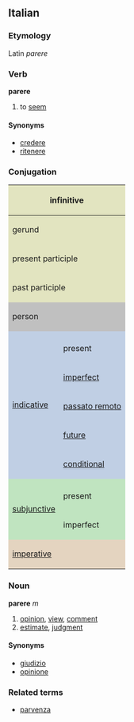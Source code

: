 ==Italian==
===Etymology===
Latin ''parere''
===Verb===
'''parere'''

# to [[seem]]

====Synonyms====
*[[credere]]
*[[ritenere]]

===Conjugation===

<center>
{| style="background:#F0F0F0"

|-
! colspan="3" style="background:#e2e4c0" | infinitive
| colspan="5" | parere

|-
! colspan="3" style="background:#e2e4c0" | gerund
| colspan="5" | parendo

|-
! colspan="3" style="background:#e2e4c0" | present participle
| colspan="5" | [[parvente]]

|-
! colspan="3" style="background:#e2e4c0" | past participle
| colspan="5" | [[parso]]

|-
! colspan="2" rowspan="2" style="background:#C0C0C0" | person
! colspan="3" style="background:#C0C0C0" | singular
! colspan="3" style="background:#C0C0C0" | plural

|-
! style="background:#C0C0C0;width:12.5%" | first
! style="background:#C0C0C0;width:12.5%" | second
! style="background:#C0C0C0;width:12.5%" | third
! style="background:#C0C0C0;width:12.5%" | first
! style="background:#C0C0C0;width:12.5%" | second
! style="background:#C0C0C0;width:12.5%" | third

|-
! rowspan="6" style="background:#c0cfe4" | [[indicative]]

! style="background:#c0cfe4" colspan="1" | 
! style="background:#c0cfe4" | io
! style="background:#c0cfe4" | tu
! style="background:#c0cfe4" | lui/lei
! style="background:#c0cfe4" | noi
! style="background:#c0cfe4" | voi
! style="background:#c0cfe4" | loro

|-
! style="height:3em;background:#c0cfe4" | present
| paio
| pari
| pare
| paiamo
| parete
| paiono

|-
! style="height:3em;background:#c0cfe4" | [[imperfect]]
| parevo
| parevi
| pareva
| parevamo
| parevate
| parevano

|-
! style="height:3em;background:#c0cfe4" | [[passato remoto]]
| parvi, parsi
| paresti
| parve, parse
| paremmo
| pareste
| parvero, parsero

|-
! style="height:3em;background:#c0cfe4" | [[future]]
| parrò
| parrai
| parrà
| parremo
| parrete
| parranno

|-
! style="height:3em;background:#c0cfe4" | [[conditional]]
| parrei
| parresti
| parrebbe
| parremmo
| parreste
| parrebbero

|-
! rowspan="3" style="background:#c0e4c0" |[[subjunctive]]
! style="background:#c0e4c0" | 
! style="background:#c0e4c0" | che io
! style="background:#c0e4c0" | che tu
! style="background:#c0e4c0" | che lui/che lei
! style="background:#c0e4c0" | che noi
! style="background:#c0e4c0" | che voi
! style="background:#c0e4c0" | che loro

|-
! style="height:3em;background:#c0e4c0" | present
| paia
| paia
| paia
| paiamo
| paiate
| paiano

|-
! style="height:3em;background:#c0e4c0" rowspan="1" | imperfect
| paressi
| paressi
| paresse
| paressimo
| pareste
| paressero

|-
! colspan="2" rowspan="2" style="height:3em;background:#e4d4c0" | [[imperative]]
! colspan="6" rowspan="2" style="background:#e4d4c0" | none

|}
</center>

===Noun===
'''parere''' ''m''

# [[opinion]], [[view]], [[comment]]
# [[estimate]], [[judgment]]

====Synonyms====
*[[giudizio]]
*[[opinione]]

===Related terms===
*[[parvenza]]